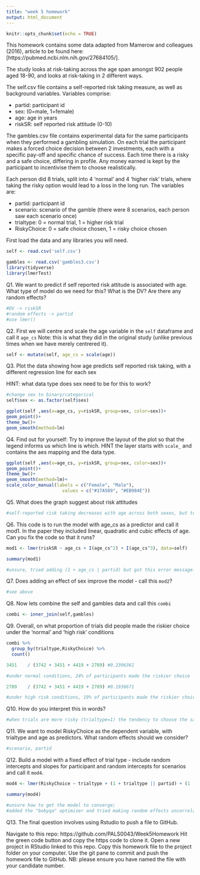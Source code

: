 ```yaml
---
title: "week 5 homework"
output: html_document
---
```


```r
knitr::opts_chunk$set(echo = TRUE)
```

This homework contains some data adapted from Mamerow and colleagues (2016), article to be found here:[https://pubmed.ncbi.nlm.nih.gov/27684105/]. 

The study looks at risk-taking across the age span amongst 902 people aged 18-90, and looks at risk-taking in 2 different ways.

The self.csv file contains a self-reported risk taking measure, as well as background variables. Variables comprise:

* partid: participant id
* sex: (0=male, 1=female)
* age: age in years
* riskSR: self reported risk attitude  (0-10)

The gambles.csv file contains experimental data for the same participants when they performed a gambling simulation. On each trial the participant makes a forced choice decision between 2 investments, each with a specific pay-off and specific chance of success. Each time there is a risky and a safe choice, differing in profile. Any money earned is kept by the participant to incentivise them to choose realistically.

Each person did 8 trials, split into 4 'normal' and 4 'higher risk' trials, where taking the risky option would lead to a loss in the long run. The variables are:

* partid: participant id
* scenario: scenario of the gamble (there were 8 scenarios, each person saw each scenario once)
* trialtype: 0 = normal trial, 1 = higher risk trial
* RiskyChoice: 0 = safe choice chosen, 1 = risky choice chosen

First load the data and any libraries you will need.
```r
self <- read.csv('self.csv') 

gambles <- read.csv('gambles3.csv') 
library(tidyverse)
library(lmerTest)

```


Q1. We want to predict if self reported risk attitude is associated with age. What type of model do we need for this? What is the DV? Are there any random effects?
```r
#DV -> riskSR
#random effects -> partid
#use lmer()
```

Q2. First we will centre and scale the age variable in the `self` dataframe and call it `age_cs` Note: this is what they did in the original study (unlike previous times when we have merely centrered it).
```r
self <- mutate(self, age_cs = scale(age))
```

Q3. Plot the data showing how age predicts self reported risk taking, with a different regression line for each sex

HINT: what data type does sex need to be for this to work?
```r
#change sex to binary/categorical 
self$sex <- as.factor(self$sex)

ggplot(self ,aes(x=age_cs, y=riskSR, group=sex, color=sex))+
geom_point()+
theme_bw()+
geom_smooth(method=lm)
```

Q4. Find out for yourself: Try to improve the layout of the plot so that the legend informs us which line is which. HINT the layer starts with `scale_` and contains the aes mapping and the data type.

```r
ggplot(self ,aes(x=age_cs, y=riskSR, group=sex, color=sex))+
geom_point()+
theme_bw()+
geom_smooth(method=lm)+
scale_color_manual(labels = c("Female", "Male"),
                     values = c("#17A589", "#EB984E"))
```

Q5. What does the graph suggest about risk attitudes
```r
#self-reported risk taking decreases with age across both sexes, but to a greater extent in females than males
```


Q6. This code is to run the model with age_cs as a predictor and call it mod1. In the paper they included linear, quadratic and cubic effects of age.
Can you fix the code so that it runs?
```r
mod1 <- lmer(riskSR ~ age_cs + I(age_cs^2) + I(age_cs^3), data=self)

summary(mod1)

#unsure, tried adding (1 + age_cs | partid) but got this error message: Error: number of levels of each grouping factor must be < number of observations (problems: partid)
```

Q7. Does adding an effect of sex improve the model - call this `mod2`? 
```r
#see above
```


Q8. Now lets combine the self and gambles data and call this `combi`
```r
combi <- inner_join(self,gambles)
```

Q9. Overall, on what proportion of trials did people made the riskier choice under the 'normal' and 'high risk' conditions
```r
combi %>%
  group_by(trialtype,RiskyChoice) %>%
  count()

3451	/ (3742 + 3451 + 4419 + 2789) #0.2396361

#under normal conditions, 24% of participants made the riskier choice

2789	/ (3742 + 3451 + 4419 + 2789) #0.1936671

#under high risk conditions, 19% of participants made the riskier choice
```

Q10. How do you interpret this in words?
```r
#when trials are more risky (trialtype=1) the tendency to choose the safer option increases
```

Q11. We want to model RiskyChoice as the dependent variable, with trialtype and age as predictors. What random effects should we consider?
```r
#scenario, partid
```


Q12. Build a model with a fixed effect of trial type - include random intercepts and slopes for participant and random intercepts for scenarios and call it `mod4`. 

```r
mod4 <- lmer(RiskyChoice ~ trialtype + (1 + trialtype || partid) + (1 | partid) + (1 | scenario), data=combi, control = lmerControl(optimizer="bobyqa"))

summary(mod4)

#unsure how to get the model to converge;
#added the "bobyqa" optimizer and tried making random effects uncorrelated with the || sign (as suggested in the practical worksheet)
```

Q13. The final question involves using Rstudio to push a file to GitHub.

Navigate to this repo: https://github.com/PALS0043/Week5Homework
Hit the green code button and copy the https code to clone it.
Open a new project in RStudio linked to this repo.
Copy this homework file to the project folder on your computer.
Use the git pane to commit and push the homework file to GitHub.
NB: please ensure you have named the file with your candidate number.

